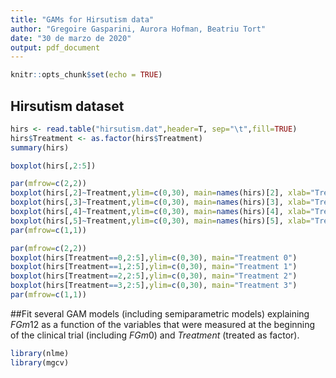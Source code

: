 ```yaml
---
title: "GAMs for Hirsutism data"
author: "Gregoire Gasparini, Aurora Hofman, Beatriu Tort"
date: "30 de marzo de 2020"
output: pdf_document
---
```


```r
knitr::opts_chunk$set(echo = TRUE)
```

## Hirsutism dataset

```r
hirs <- read.table("hirsutism.dat",header=T, sep="\t",fill=TRUE)
hirs$Treatment <- as.factor(hirs$Treatment)
summary(hirs)

boxplot(hirs[,2:5])

par(mfrow=c(2,2))
boxplot(hirs[,2]~Treatment,ylim=c(0,30), main=names(hirs)[2], xlab="Treatment")
boxplot(hirs[,3]~Treatment,ylim=c(0,30), main=names(hirs)[3], xlab="Treatment")
boxplot(hirs[,4]~Treatment,ylim=c(0,30), main=names(hirs)[4], xlab="Treatment")
boxplot(hirs[,5]~Treatment,ylim=c(0,30), main=names(hirs)[5], xlab="Treatment")
par(mfrow=c(1,1))

par(mfrow=c(2,2))
boxplot(hirs[Treatment==0,2:5],ylim=c(0,30), main="Treatment 0")
boxplot(hirs[Treatment==1,2:5],ylim=c(0,30), main="Treatment 1")
boxplot(hirs[Treatment==2,2:5],ylim=c(0,30), main="Treatment 2")
boxplot(hirs[Treatment==3,2:5],ylim=c(0,30), main="Treatment 3")
par(mfrow=c(1,1))
```

##Fit several GAM models (including semiparametric models) explaining $FGm12$ as a function of the variables that were measured at the beginning of the clinical trial (including $FGm0$) and $Treatment$ (treated as factor).

```r
library(nlme)
library(mgcv)



```



